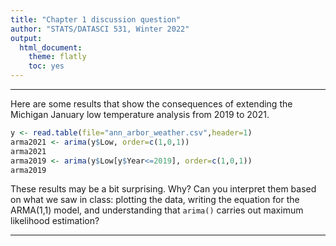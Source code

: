 ```yaml
---
title: "Chapter 1 discussion question"
author: "STATS/DATASCI 531, Winter 2022"
output:
  html_document:
    theme: flatly
    toc: yes
---
```


\newcommand\prob{\mathbb{P}}
\newcommand\E{\mathbb{E}}
\newcommand\var{\mathrm{Var}}
\newcommand\cov{\mathrm{Cov}}

-----------

Here are some results that show the consequences of extending the Michigan January low temperature analysis from 2019 to 2021.

```r
y <- read.table(file="ann_arbor_weather.csv",header=1)
arma2021 <- arima(y$Low, order=c(1,0,1))
arma2021
arma2019 <- arima(y$Low[y$Year<=2019], order=c(1,0,1))
arma2019

```

These results may be a bit surprising. Why? Can you interpret them based on what we saw in class: plotting the data, writing the equation for the ARMA(1,1) model, and understanding that `arima()` carries out maximum likelihood estimation?


------------
